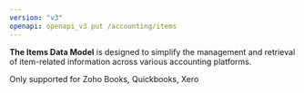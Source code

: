 ```yaml
---
version: "v3"
openapi: openapi_v3 put /accounting/items
---
```


**The Items Data Model** is designed to simplify the management and retrieval of item-related information across various accounting platforms.

<Info>Only supported for Zoho Books, Quickbooks, Xero</Info>
